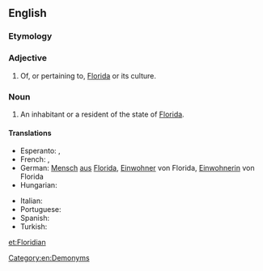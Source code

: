 ==English==

===Etymology===
{{suffix|Florida|ian}}

===Adjective===
{{en-adj|-}}

# Of, or pertaining to, [[Florida]] or its culture.

===Noun===
{{en-noun}}

# An inhabitant or a resident of the state of [[Florida]].

====Translations====
{{trans-top|an inhabitant or a resident of the state of Florida}}
* Esperanto: {{t-|eo|floridano|m}}, {{t-|eo|floridanino|f}}
* French: {{t-|fr|Floridien|m}}, {{t-|fr|Floridienne|f}}
* German: [[Mensch]] [[aus]] [[Florida]], [[Einwohner]] von Florida, [[Einwohnerin]] von Florida
* Hungarian: {{t-|hu|floridai}}
{{trans-mid}}
* Italian: {{t-|it|floridiano|m}}
* Portuguese: {{t-|pt|floridense}}
* Spanish: {{t+|es|floridense|m|f}}
* Turkish: {{t-|tr|Floridalı}}
{{trans-bottom}}

[[Category:en:Demonyms]]

[[et:Floridian]]